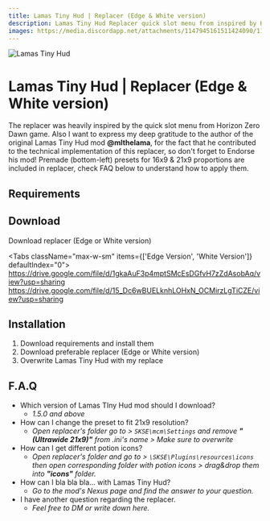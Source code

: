 ```yaml
---
title: Lamas Tiny Hud | Replacer (Edge & White version)
description: Lamas Tiny Hud Replacer quick slot menu from inspired by Horizon Zero Dawn game
images: https://media.discordapp.net/attachments/1147945161511424090/1147945161872113855/yt_previeww.jpg
---
```




<img className="my-4 rounded-lg" src="https://media.discordapp.net/attachments/1147945161511424090/1147945161872113855/yt_previeww.jpg" alt="Lamas Tiny Hud" />

# Lamas Tiny Hud | Replacer (Edge & White version)

The replacer was heavily inspired by the quick slot menu from Horizon Zero Dawn game.
Also I want to express my deep gratitude to the author of the original Lamas Tiny Hud mod **@mlthelama**, for the fact that he contributed to the technical implementation of this replacer, so don't forget to Endorse   his mod!
Premade (bottom-left) presets for 16x9 & 21x9 proportions are included in replacer, check FAQ below to understand how to apply them.

## Requirements

<Requirements>
    <Nexus id="82545" name="LamasTinyHUD" />
</Requirements>

## Download

Download replacer (Edge or White version)

<Tabs className="max-w-sm" items={['Edge Version', 'White Version']} defaultIndex="0">
    <Tab>
        https://drive.google.com/file/d/1gkaAuF3p4mptSMcEsDGfvH7zZdAsobAq/view?usp=sharing
    </Tab>
    <Tab>
        https://drive.google.com/file/d/15_Dc6wBUELknhLOHxN_OCMirzLgTiCZE/view?usp=sharing
    </Tab>
</Tabs>

## Installation
1. Download requirements and install them
2. Download preferable replacer (Edge or White version)
3. Overwrite Lamas Tiny Hud with my replace

## F.A.Q

- Which version of Lamas TIny Hud mod should I download?
    - *1.5.0 and above*
- How can I change the preset to fit 21x9 resolution?
    - *Open replacer's folder go to > `SKSE\mcm\Settings` and remove **"(Ultrawide 21x9)"** from .ini's name > Make sure to *overwrite**
- How can I get different potion icons?
    - *Open replacer's folder and go to > `\SKSE\Plugins\resources\icons` then open corresponding folder with potion icons > drag&drop them into **"icons"** folder.*
- How can I bla bla bla... with Lamas Tiny Hud?
    - *Go to the mod's Nexus page and find the answer to your question.*
- I have another question regarding the replacer.
    - *Feel free to DM or write down here.*
